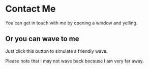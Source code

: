 
# Contact Me

You can get in touch with me by opening a window and yelling.

## Or you can wave to me

Just click this button to simulate a friendly wave.

<Wave />

Please note that I may not wave back because I am very far away.
